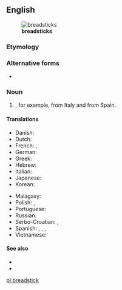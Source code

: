 ==English==
[[File:Grissini.jpg|thumb|'''breadsticks''']]

===Etymology===
{{compound|bread|stick|lang=en}}

===Alternative forms===
* {{l|en|bread-stick}}

===Noun===
{{en-noun}}

# {{l|en|A long, very slender [[loaf]] of [[crisp]] bread smaller than a [[baguette]]}}, for example, {{m|it|grissini}} from Italy and {{m|es|rosquilletas}} from Spain.

====Translations====
{{trans-top|slander loaf of crisp bread}}
* Danish: {{t|da|brødstang|c}}
* Dutch: {{t+|nl|soepstengel|m}}
* French: {{t+|fr|gressin|m}}, {{qualifier|rare}} {{t+|fr|grissini|m}}
* German: {{t|de|Grissini}}
* Greek: {{t+|el|κριτσίνι|n}}
* Hebrew: {{t|he|גריסיני}}
* Italian: {{t+|it|grissino|m}}
* Japanese: {{t|ja|グリッシーニ|tr=gurisshīni|sc=Jpan}}
* Korean: {{t|ko|막대빵|sc=Kore}}
{{trans-mid}}
* Malagasy: {{t+check|mg|mifoka}}
* Polish: {{t+|pl|paluszek|m}}, {{t|pl|grissini|m}}
* Portuguese: {{t|pt|gressino|m}}
* Russian: {{t|ru|грисси́ни|m|sc=Cyrl}}
* Serbo-Croatian: {{t|sh|гриси́ни|m|sc=Cyrl}}, {{t+|sh|grisíni|m|sc=Cyrl}}
* Spanish: {{t|es|grisín|m}}, {{t|es|palillo de pan|m}}, {{qualifier|South America}} {{t|es|colín|m}}, {{qualifier|Southern Spain}} {{t+|es|pico|m}}
* Vietnamese: {{t|vi|bánh mì que}}
{{trans-bottom}}

====See also====
* {{pedia}}
* {{commonslite|Category:Grissini}}

[[pl:breadstick]]